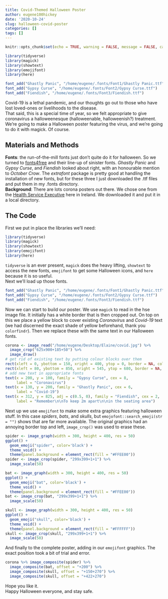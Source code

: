 ```yaml
---
title: Covid-Themed Halloween Poster
author: eugene100hickey
date: '2020-10-24'
slug: halloween-covid-poster
categories: []
tags: []
---
```


```r
knitr::opts_chunk$set(echo = TRUE, warning = FALSE, message = FALSE, cache = TRUE)
```

```r
library(tidyverse)
library(magick)
library(showtext)
library(emojifont)
library(here)
```

```r
font_add("Ghastly Panic", "/home/eugene/.fonts/Font1/Ghastly Panic.ttf")
font_add("Gypsy Curse", "/home/eugene/.fonts/Font2/Gypsy Curse.ttf")
font_add("Fiendish", "/home/eugene/.fonts/Font3/Fiendish.ttf")
```

Covid-19 is a lethal pandemic, and our thoughts go out to those who have lost loved-ones or livelihoods to the disease.  
That said, this is a special time of year, so we felt appropriate to give coronavirus a halloweenesque (halloweenable, halloweenish?) treatment. We're going to make a Halloween poster featuring the virus, and we're going to do it with magick. Of course.

## Materials and Methods
**Fonts**: the run-of-the-mill fonts just don't quite do it for halloween. So we turned to [fonts4free](https://www.fonts4free.net/fonts-by-sinister-fonts.html) and their line-up of sinister fonts. _Ghastly Panic_ and _Gypsy Curse_, and  _Fiendish_ looked about right, with an honourable mention to _October Crow_. The _extrafont_ package is pretty good at handling the installation of new fonts, but for these three I just downloaded the .ttf files and put them in my .fonts directory.  
**Background**: There are lots corona posters out there. We chose one from the [Health Service Executive](www.hse.ie) here in Ireland. We downloaded it and put it in a local directory.


## The Code
First we put in place the libraries we'll need:

```r
library(tidyverse)
library(magick)
library(showtext)
library(emojifont)
library(here)
```

`tidyverse` is an ever present, `magick` does the heavy lifting, `showtext` to access the new fonts, `emojifont` to get some Halloween icons, and `here` because it is so useful.  
Next we'll load up those fonts.

```r
font_add("Ghastly Panic", "/home/eugene/.fonts/Font1/Ghastly Panic.ttf")
font_add("Gypsy Curse", "/home/eugene/.fonts/Font2/Gypsy Curse.ttf")
font_add("Fiendish", "/home/eugene/.fonts/Font3/Fiendish.ttf")
```

Now we can start to build our poster. We use `magick` to read in the hse image file. It initially has a white border that is then cropped out. On top on this we place a yellow block to cover existing _Coronavirus_ and _Covid-19_ text (we had discerned the exact shade of yellow beforehand, thank you `colorfindr`). Then we replace these with the same text in our Halloween fonts.
```r
corona <- image_read("/home/eugene/Desktop/Elaine/covid.jpg") %>% 
  image_crop("625x900+185+50") %>% 
  image_draw()
# get rid of existing text by putting colour blocks over them
rect(xleft = 0, ybottom = 150, xright = 400, ytop = 0, border = NA, col = "#FFEE00")
rect(xleft = 80, ybottom = 850, xright = 545, ytop = 680, border = NA, col = "#FFFFFF")
# add new text in appropriate fonts
text(x = 200, y = 100, family = "Gypsy Curse", cex = 8,
     label = "Coronavirus")
text(x = 130, y = 200, family = "Ghastly Panic", cex = 6, 
     label = "Covid-19")
text(x = 312, y = 825, adj = c(0.5, 0), family = "Fiendish", cex = 2,
     label = "Remember\n\nTo keep 2m apart\n\nin the seating area")
```

Next up we use `emojifont` to make some extra graphics featuring halloween stuff. In this case _spiders_, _bats_, and _skulls_, but `emojofont::search_emoji(str = "")` shows that are far more available. The original graphics had an annoying border top and left, `image_crop()` was used to erase these.

```r
spider <- image_graph(width = 300, height = 400, res = 50)
ggplot() + 
  geom_emoji("spider", color='black') + 
  theme_void() + 
  theme(panel.background = element_rect(fill = "#FFEE00"))
spider <- image_crop(spider, "299x399+1+1") %>% 
  image_scale(50)

bat <- image_graph(width = 300, height = 400, res = 50)
ggplot() + 
  geom_emoji("bat", color='black') + 
  theme_void() + 
  theme(panel.background = element_rect(fill = "#FFEE00"))
bat <- image_crop(bat, "299x399+1+1") %>% 
  image_scale(50)

skull <- image_graph(width = 300, height = 400, res = 50)
ggplot() + 
  geom_emoji("skull", color='black') + 
  theme_void() + 
  theme(panel.background = element_rect(fill = "#FFFFFF")) 
skull <- image_crop(skull, "299x399+1+1") %>% 
  image_scale(50)
```

And finally to the complete poster, adding in our `emojifont` graphics. The exact position took a bit of trial and error.

```r
corona %>% image_composite(spider) %>% 
  image_composite(bat, offset = "+200") %>% 
  image_composite(skull, offset = "+150+270") %>% 
  image_composite(skull, offset = "+422+270")

```

Hope you like it.  
Happy Halloween everyone, and stay safe.
